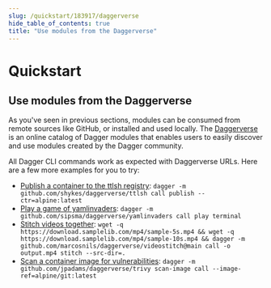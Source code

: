 ```yaml
---
slug: /quickstart/183917/daggerverse
hide_table_of_contents: true
title: "Use modules from the Daggerverse"
---
```


# Quickstart

## Use modules from the Daggerverse

As you've seen in previous sections, modules can be consumed from remote sources like GitHub, or installed and used locally. The [Daggerverse](https://daggerverse.dev) is an online catalog of Dagger modules that enables users to easily discover and use modules created by the Dagger community.

All Dagger CLI commands work as expected with Daggerverse URLs. Here are a few more examples for you to try:

- [Publish a container to the ttlsh registry](https://daggerverse.dev/mod/github.com/shykes/daggerverse/ttlsh): `dagger -m github.com/shykes/daggerverse/ttlsh call publish --ctr=alpine:latest`
- [Play a game of yamlinvaders](https://daggerverse.dev/mod/github.com/sipsma/daggerverse/yamlinvaders): `dagger -m github.com/sipsma/daggerverse/yamlinvaders call play terminal`
- [Stitch videos together](https://daggerverse.dev/mod/github.com/marcosnils/daggerverse/videostitch): `wget -q https://download.samplelib.com/mp4/sample-5s.mp4 && wget -q https://download.samplelib.com/mp4/sample-10s.mp4 && dagger -m github.com/marcosnils/daggerverse/videostitch@main call -o output.mp4 stitch --src-dir=.`
- [Scan a container image for vulnerabilities](https://daggerverse.dev/mod/github.com/jpadams/daggerverse/trivy): `dagger -m github.com/jpadams/daggerverse/trivy scan-image call --image-ref=alpine/git:latest`
